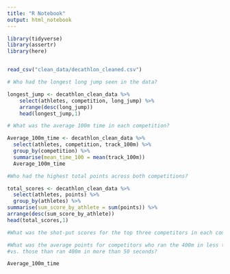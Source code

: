 ```yaml
---
title: "R Notebook"
output: html_notebook
---
```


```r
library(tidyverse)
library(assertr)
library(here)


read_csv("clean_data/decathlon_cleaned.csv")

```




```r
# Who had the longest long jump seen in the data?

longest_jump <- decathlon_clean_data %>% 
    select(athletes, competition, long_jump) %>%
    arrange(desc(long_jump))
    head(longest_jump,1)
```


```r
# What was the average 100m time in each competition?

Average_100m_time <- decathlon_clean_data %>% 
  select(athletes, competition, track_100m) %>% 
  group_by(competition) %>% 
  summarise(mean_time_100 = mean(track_100m))
  Average_100m_time
```


```r
#Who had the highest total points across both competitions?

total_scores <- decathlon_clean_data %>% 
  select(athletes, points) %>% 
  group_by(athletes) %>% 
summarise(sum_score_by_athlete = sum(points)) %>% 
arrange(desc(sum_score_by_athlete))
head(total_scores,1)
```


```r
#What was the shot-put scores for the top three competitors in each competition?
```


```r
#What was the average points for competitors who ran the 400m in less than 50 seconds
#vs. those than ran 400m in more than 50 seconds?
```


```r
Average_100m_time


```

